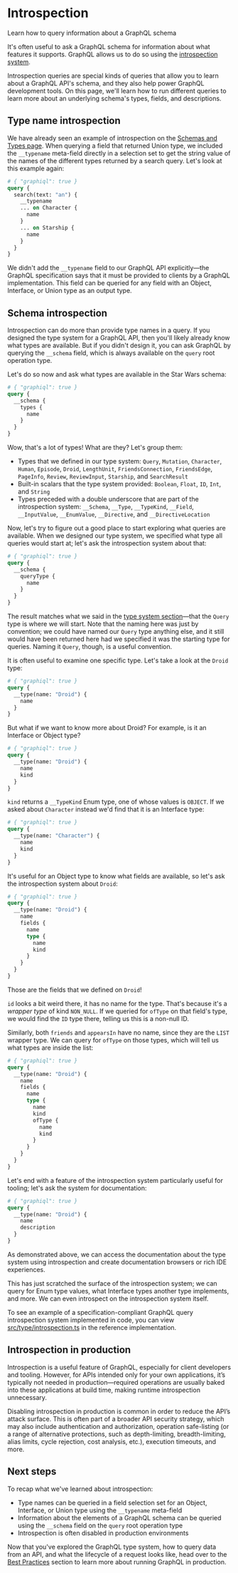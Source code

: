 # Introspection

<p className="learn-subtitle">Learn how to query information about a GraphQL schema</p>

It's often useful to ask a GraphQL schema for information about what features it supports. GraphQL allows us to do so using the [introspection system](https://spec.graphql.org/draft/#sec-Introspection).

Introspection queries are special kinds of queries that allow you to learn about a GraphQL API's schema, and they also help power GraphQL development tools. On this page, we'll learn how to run different queries to learn more about an underlying schema's types, fields, and descriptions.

## Type name introspection

We have already seen an example of introspection on the [Schemas and Types page](/learn/schema/). When querying a field that returned Union type, we included the `__typename` meta-field directly in a selection set to get the string value of the names of the different types returned by a search query. Let's look at this example again:

```graphql
# { "graphiql": true }
query {
  search(text: "an") {
    __typename
    ... on Character {
      name
    }
    ... on Starship {
      name
    }
  }
}
```

We didn't add the `__typename` field to our GraphQL API explicitly—the GraphQL specification says that it must be provided to clients by a GraphQL implementation. This field can be queried for any field with an Object, Interface, or Union type as an output type.

## Schema introspection

Introspection can do more than provide type names in a query. If you designed the type system for a GraphQL API, then you'll likely already know what types are available. But if you didn't design it, you can ask GraphQL by querying the `__schema` field, which is always available on the `query` root operation type.

Let's do so now and ask what types are available in the Star Wars schema:

```graphql
# { "graphiql": true }
query {
  __schema {
    types {
      name
    }
  }
}
```

Wow, that's a lot of types! What are they? Let's group them:

- Types that we defined in our type system: `Query`, `Mutation`, `Character`, `Human`, `Episode`, `Droid`, `LengthUnit`, `FriendsConnection`, `FriendsEdge`, `PageInfo`, `Review`, `ReviewInput`, `Starship`, and `SearchResult`
- Built-in scalars that the type system provided: `Boolean`, `Float`, `ID`, `Int`, and `String`
- Types preceded with a double underscore that are part of the introspection system: `__Schema`, `__Type`, `__TypeKind`, `__Field`, `__InputValue`, `__EnumValue`, `__Directive`, and `__DirectiveLocation`

Now, let's try to figure out a good place to start exploring what queries are available. When we designed our type system, we specified what type all queries would start at; let's ask the introspection system about that:

```graphql
# { "graphiql": true }
query {
  __schema {
    queryType {
      name
    }
  }
}
```

The result matches what we said in the [type system section](/learn/schema/#type-system)—that the `Query` type is where we will start. Note that the naming here was just by convention; we could have named our `Query` type anything else, and it still would have been returned here had we specified it was the starting type for queries. Naming it `Query`, though, is a useful convention.

It is often useful to examine one specific type. Let's take a look at the `Droid` type:

```graphql
# { "graphiql": true }
query {
  __type(name: "Droid") {
    name
  }
}
```

But what if we want to know more about Droid? For example, is it an Interface or Object type?

```graphql
# { "graphiql": true }
query {
  __type(name: "Droid") {
    name
    kind
  }
}
```

`kind` returns a `__TypeKind` Enum type, one of whose values is `OBJECT`. If we asked about `Character` instead we'd find that it is an Interface type:

```graphql
# { "graphiql": true }
query {
  __type(name: "Character") {
    name
    kind
  }
}
```

It's useful for an Object type to know what fields are available, so let's ask the introspection system about `Droid`:

```graphql
# { "graphiql": true }
query {
  __type(name: "Droid") {
    name
    fields {
      name
      type {
        name
        kind
      }
    }
  }
}
```

Those are the fields that we defined on `Droid`!

`id` looks a bit weird there, it has no name for the type. That's because it's a _wrapper type_ of kind `NON_NULL`. If we queried for `ofType` on that field's type, we would find the `ID` type there, telling us this is a non-null ID.

Similarly, both `friends` and `appearsIn` have no name, since they are the `LIST` wrapper type. We can query for `ofType` on those types, which will tell us what types are inside the list:

```graphql
# { "graphiql": true }
query {
  __type(name: "Droid") {
    name
    fields {
      name
      type {
        name
        kind
        ofType {
          name
          kind
        }
      }
    }
  }
}
```

Let's end with a feature of the introspection system particularly useful for tooling; let's ask the system for documentation:

```graphql
# { "graphiql": true }
query {
  __type(name: "Droid") {
    name
    description
  }
}
```

As demonstrated above, we can access the documentation about the type system using introspection and create documentation browsers or rich IDE experiences.

This has just scratched the surface of the introspection system; we can query for Enum type values, what Interface types another type implements, and more. We can even introspect on the introspection system itself.

To see an example of a specification-compliant GraphQL query introspection system implemented in code, you can view [src/type/introspection.ts](https://github.com/graphql/graphql-js/blob/e9b6b626f6f6aa379bb8f8c48df40d0c02a26082/src/type/introspection.ts) in the reference implementation.

## Introspection in production

Introspection is a useful feature of GraphQL, especially for client developers and tooling. However, for APIs intended only for your own applications, it’s typically not needed in production—required operations are usually baked into these applications at build time, making runtime introspection unnecessary.

Disabling introspection in production is common in order to reduce the API’s attack surface. This is often part of a broader API security strategy, which may also include authentication and authorization, operation safe-listing (or a range of alternative protections, such as depth-limiting, breadth-limiting, alias limits, cycle rejection, cost analysis, etc.), execution timeouts, and more.

## Next steps

To recap what we've learned about introspection:

- Type names can be queried in a field selection set for an Object, Interface, or Union type using the `__typename` meta-field
- Information about the elements of a GraphQL schema can be queried using the `__schema` field on the `query` root operation type
- Introspection is often disabled in production environments

Now that you've explored the GraphQL type system, how to query data from an API, and what the lifecycle of a request looks like, head over to the [Best Practices](/learn/best-practices/) section to learn more about running GraphQL in production.